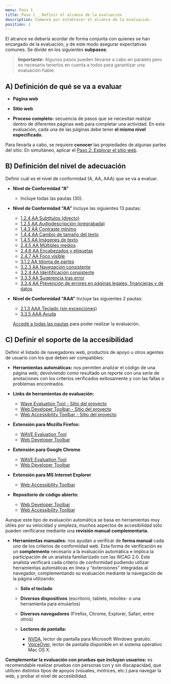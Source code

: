 ```yaml
---
menu: Paso 1
title: Paso 1 _ Definir el alcance de la evaluación
description: Comenzá por establecer el alcance de la evaluación.
position: 1
---
```


El alcance se debería acordar de forma conjunta con quienes se han encargado de la evaluación, y de este modo asegurar expectativas comunes. Se divide en los siguientes **subpasos**:


 > **Importante:** Algunos pasos pueden llevarse a cabo en paralelo pero es necesario tenerlos en cuenta a todos para garantizar una evaluación fiable.


## A) Definición de qué se va a evaluar

   - **Página web**
   
   - **Sitio web**
   
   - **Proceso completo:** secuencia de pasos que se necesitan realizar dentro de diferentes páginas web para completar una actividad. En esta evaluación, cada una de las páginas debe tener **el mismo nivel especificado.**
      
Para llevarla a cabo, se requiere **conocer** las propiedades de algunas partes del sitio. En simultáneo, aplicar el [Paso 2: Explorar el sitio web](https://gcba.github.io/estandares/pautas/accesibilidad/metodologia/explorar_el_sitio/).

## B) Definición del nivel de adecuación

Definir cuál es el nivel de conformidad (A, AA, AAA) que se va a evaluar.

 - **Nivel de Conformidad “A”**
 
    - Incluye todas las pautas (30).

- **Nivel de Conformidad “AA”** Incluye las siguientes 13 pautas:

    * [1.2.4 AA Subtítulos (directo)](https://www.w3.org/TR/UNDERSTANDING-WCAG20/media-equiv-real-time-captions.html)
    * [1.2.5 AA Audiodescripción (pregrabada)](https://www.w3.org/TR/UNDERSTANDING-WCAG20/media-equiv-audio-desc-only.html)
    * [1.4.3 AA Contraste mínimo](https://www.w3.org/TR/UNDERSTANDING-WCAG20/visual-audio-contrast-contrast.html)
    * [1.4.4 AA Cambio de tamaño del texto](https://www.w3.org/TR/UNDERSTANDING-WCAG20/visual-audio-contrast-scale.html)
    * [1.4.5 AA Imágenes de texto](https://www.w3.org/TR/UNDERSTANDING-WCAG20/visual-audio-contrast-text-presentation.html)
    * [2.4.5 AA Múltiples medios](https://www.w3.org/TR/UNDERSTANDING-WCAG20/navigation-mechanisms-refs.html)
    * [2.4.6 AA Encabezados y etiquetas](https://www.w3.org/TR/UNDERSTANDING-WCAG20/navigation-mechanisms-descriptive.html)
    * [2.4.7 AA Foco visible](https://www.w3.org/TR/UNDERSTANDING-WCAG20/navigation-mechanisms-focus-visible.html)
    * [3.1.2 AA Idioma de partes](https://www.w3.org/TR/UNDERSTANDING-WCAG20/meaning-doc-lang-id.html)
    * [3.2.3 AA Navegación consistente](https://www.w3.org/TR/UNDERSTANDING-WCAG20/consistent-behavior-unpredictable-change.html)
    * [3.2.4 AA Identificación consistente](https://www.w3.org/TR/UNDERSTANDING-WCAG20/consistent-behavior-consistent-locations.html)
    * [3.3.3 AA Sugerencia tras error](https://www.w3.org/TR/UNDERSTANDING-WCAG20/minimize-error-suggestions.html)
    * [3.3.4 AA Prevención de errores en páginas legales, financieras y de datos](https://www.w3.org/TR/UNDERSTANDING-WCAG20/minimize-error-reversible.html)

- **Nivel de Conformidad “AAA”** Incluye las siguientes 2 pautas:

    * [2.1.3 AAA Teclado (sin excepciones)](https://www.w3.org/TR/UNDERSTANDING-WCAG20/keyboard-operation-all-funcs.html)
    * [3.3.5 AAA Ayuda](https://www.w3.org/TR/UNDERSTANDING-WCAG20/minimize-error-context-help.html)
    
    [Accedé a todas las pautas](https://www.w3.org/TR/UNDERSTANDING-WCAG20/Overview.html) para poder realizar la evaluación.


## C) Definir el soporte de la accesibilidad

Definir el listado de navegadores web, productos de apoyo u otros agentes de usuario con los que deben ser compatibles:

   * **Herramientas automáticas:** nos permiten analizar el código de una página web, devolviendo como resultado un reporte con una serie de anotaciones con los criterios verificados exitosamente y con las fallas o problemas encontrados.
   
   * **Links de herramientas de evaluación:**
   
       - [Wave Evaluation Tool - Sitio del proyecto](https://wave.webaim.org/extension/)
       - [Web Developer Toolbar - Sitio del proyecto](https://chrispederick.com/work/web-developer/)
       - [Web Accessibility Toolbar - Sitio del proyecto](https://developer.paciellogroup.com/resources/wat/)
   
   * **Extensión para Mozilla Firefox:**
   
       - [WAVE Evaluation Tool](https://addons.mozilla.org/en-US/firefox/addon/wave-accessibility-tool/)
       - [Web Developer Toolbar](https://addons.mozilla.org/es/firefox/addon/web-developer/)
   
   * **Extensión para Google Chrome**
   
       - [WAVE Evaluation Tool](https://chrome.google.com/webstore/unsupported/jbbplnpkjmmeebjpijfedlgcdilocofh)
       - [Web Developer Toolbar](https://chrome.google.com/webstore/unsupported/bfbameneiokkgbdmiekhjnmfkcnldhhm)
   
   * **Extensión para MS Internet Explorer**
   
       - [Web Accessibility Toolbar](https://developer.paciellogroup.com/resources/wat/)
   
   * **Repositorio de código abierto:**
   
       - [Web Developer Toolbar](https://github.com/chrispederick/web-developer/)
       - [Web Accessibility Toolbar](https://github.com/ThePacielloGroup/WebAccessibilityToolbar/releases/tag/2015-05-20)
   

Aunque este tipo de evaluación automática se basa en herramientas muy útiles por su velocidad y simpleza, muchos aspectos de accesibilidad sólo pueden verificarse mediante una **revisión manual complementaria.**
    
   * **Herramientas manuales:** nos ayudan a verificar de **forma manual** cada uno de los criterios de conformidad web. Esta forma de verificación es un **complemento** necesario a la evaluación automática e implica la participación de un analista familiarizado con las WCAG 2.0. Este analista verificará cada criterio de conformidad pudiendo utilizar herramientas automáticas en línea y “extensiones” integradas al navegador, complementando su evaluación mediante la navegación de la página utilizando:
   
       * **Sólo el teclado**
       
       * **Diversos dispositivos** (escritorio, tablets, móviles- o una herramienta para emularlos)
       
       * **Diversos navegadores** (Firefox, Chrome, Explorer, Safari, entre otros)
       
       * **Lectores de pantalla:**
          - [NVDA](https://www.nvaccess.org/), lector de pantalla para Microsoft Windows gratuito.
          - [VoiceOver](https://www.apple.com/es/accessibility/mac/vision/), lector de pantalla disponible en el sistema operativo Mac OS X.
       
**Complementar la evaluación con pruebas que incluyan usuarios:** es recomendable realizar pruebas con personas con y sin discapacidad, que utilicen distintos tipos de apoyos (visuales, motrices, etc.) para navegar la web, y probar el nivel de accesibilidad.


    
